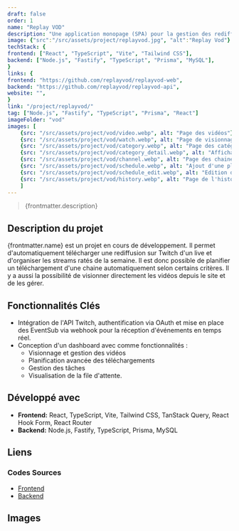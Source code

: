 ```yaml
---
draft: false
order: 1
name: "Replay VOD"
description: "Une application monopage (SPA) pour la gestion des rediffusions de lives Twitch manqués destinée aux spectateurs."
image: {"src":"/src/assets/project/replayvod.jpg", "alt":"Replay Vod"}
techStack: {
frontend: ["React", "TypeScript", "Vite", "Tailwind CSS"],
backend: ["Node.js", "Fastify", "TypeScript", "Prisma", "MySQL"],
}
links: {
frontend: "https://github.com/replayvod/replayvod-web",
backend: "https://github.com/replayvod/replayvod-api",
website: "",
}
link: "/project/replayvod/"
tag: ["Node.js", "Fastify", "TypeScript", "Prisma", "React"]
imageFolder: "vod"
images: [
    {src: "/src/assets/project/vod/video.webp", alt: "Page des vidéos"},
    {src: "/src/assets/project/vod/watch.webp", alt: "Page de visionnage"},
    {src: "/src/assets/project/vod/category.webp", alt: "Page des catégories"},
    {src: "/src/assets/project/vod/category_detail.webp", alt: "Affichage des vidéos par catégorie"},
    {src: "/src/assets/project/vod/channel.webp", alt: "Page des chaines suivies"},
    {src: "/src/assets/project/vod/schedule.webp", alt: "Ajout d'une plannification de téléchargement avec gestion d'erreurs"},
    {src: "/src/assets/project/vod/schedule_edit.webp", alt: "Edition d'une plannification dans une modal"},
    {src: "/src/assets/project/vod/history.webp", alt: "Page de l'historique de téléchargement"}
    ]
---
```


> {frontmatter.description}

## Description du projet

{frontmatter.name} est un projet en cours de développement. Il permet d'automatiquement télécharger une rediffusion sur Twitch d'un live et d'organiser les streams ratés de la semaine. Il est donc possible de planifier un téléchargement d'une chaine automatiquement selon certains critères. Il y a aussi la possibilité de visionner directement les vidéos depuis le site et de les gérer.

## Fonctionnalités Clés

-	Intégration de l'API Twitch, authentification via OAuth et mise en place des EventSub via webhook pour la réception d'événements en temps réel.
-	Conception d'un dashboard avec comme fonctionnalités :
    - Visionnage et gestion des vidéos
    - Planification avancée des téléchargements
    - Gestion des tâches
    - Visualisation de la file d'attente.


## Développé avec

-   **Frontend:** React, TypeScript, Vite, Tailwind CSS, TanStack Query, React Hook Form, React Router
-   **Backend:** Node.js, Fastify, TypeScript, Prisma, MySQL

## Liens

### Codes Sources

-   [Frontend](https://github.com/replayvod/replayvod-web)
-   [Backend](https://github.com/replayvod/replayvod-api)

## Images
